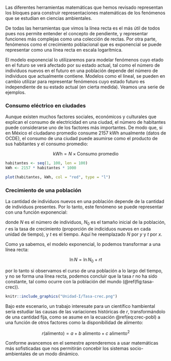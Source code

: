 Las diferentes herramientas matemáticas que hemos revisado representan los bloques para construir representaciones matemáticas de los fenómenos que se estudian en ciencias ambientales.

De todas las herramientas que vimos la línea recta es el más útil de todos pues nos permite entender el concepto de pendiente, y representar funciones más complejas como una colección de rectas. Por otra parte, fenómenos como el crecimiento poblacional que es exponencial se puede representar como una línea recta en escala logarítmica.

El modelo exponencial lo utilizaremos para modelar fenómenos cuyo etado en el futuro se verá afectado por su estado actual, tal como el número de individuos nuevos en el futuro en una población depende del número de individuos que actualmente contiene. Modelos como el lineal, se pueden en cambio utilizar para representar fenómenos cuyo estado futuro es independiente de su estado actual (en cierta medida). Veamos una serie de ejemplos.

### Consumo eléctrico en ciudades

Aunque existen muchos factores sociales, económicos y culturales que explican el consumo de electricidad en una ciudad, el número de habitantes puede considerarse uno de los factores más importantes. De modo que, si en México el ciudadano promedio consume 2157 kWh anualmente (datos de OCDE), el consumo de una ciudad puede asumirse como el producto de sus habitantes y el consumo promedio:

$$\mathrm{kWh} = N \times \mathrm{Consumo\ promedio} $$

```r
habitantes <- seq(1, 100, len = 100)
kWh <- 2157 * habitantes * 1000

plot(habitantes, kWh, col = "red", type = "l")
```

### Crecimiento de una población

La cantidad de individuos nuevos en una población depende de la cantidad de individuos presentes. Por lo tanto, este fenómeno se puede representar con una función exponencial:

\begin{equation}
N(t) = N_0e^{rt} (\#eq:crec-pobl)
\end{equation}

donde $N$ es el número de individuos, $N_0$ es el tamaño inicial de la población, $r$ es la tasa de crecimiento (proporción de indiciduos nuevos en cada unidad de tiempo), y $t$ es el tiempo. Aquí he reemplazado $N$ por $y$ y $t$ por $x$.

Como ya sabemos, el modelo exponencial, lo podemos transformar a una línea recta:

$$ \ln N = \ln N_0 + rt$$

por lo tanto si observamos el curso de una población a lo largo del tiempo, y no se forma una línea recta, podemos concluir que la tasa $r$ no ha sido constante, tal como ocurre con la población del mundo (\@ref(fig:tasa-crec)).

```r
knitr::include_graphics("Unidad-I/Tasa-crec.png")
```

Bajo este escenario, un trabajo interesate para un científico hambiental sería estudiar las causas de las variaciones históricas de $r$, transformándolo de una cantidad fija, como se asume en la
ecuación \@ref(eq:crec-pobl) a una función de otros factores como la disponibilidad de alimento:

$$r(\mathrm{alimento}) = a + b \mathrm{\ alimento} + c \mathrm{\ alimento}^2$$

Conforme avancemos en el semestre aprenderemos a usar matemáticas más sofisticadas que nos permitirán concebir los sistemas socio-ambientales de un modo dinámico.

